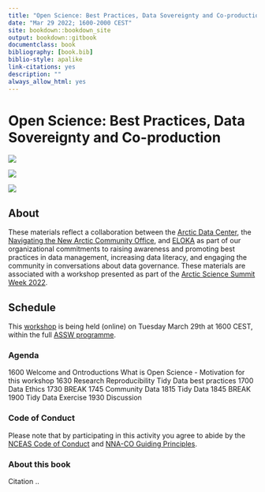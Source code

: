 ```yaml
--- 
title: "Open Science: Best Practices, Data Sovereignty and Co-production"
date: "Mar 29 2022; 1600-2000 CEST"
site: bookdown::bookdown_site
output: bookdown::gitbook
documentclass: book
bibliography: [book.bib]
biblio-style: apalike
link-citations: yes
description: ""
always_allow_html: yes
---
```


# Open Science: Best Practices, Data Sovereignty and Co-production {-#reproducible-research-techniques-for-synthesis}

![](images/arctic-data-center.png)

![](images/nna_alpha_logo_0.png)

![](images/eloka_logo_updated_0.png)

## About

These materials reflect a collaboration between the [Arctic Data Center](https://arcticdata.io), the [Navigating the New Arctic Community Office](https://nna-co.org), and [ELOKA](https://eloka-arctic.org) as part of our organizational commitments to raising awareness and promoting best practices in data management, increasing data literacy, and engaging the community in conversations about data governance. These materials are associated with a workshop presented as part of the [Arctic Science Summit Week 2022](https://www.assw.info).

## Schedule

This [workshop](https://assw.info/sessions/open-science-best-practices-data-sovereignty-and-co-production) is being held (online) on Tuesday March 29th at 1600 CEST, within the full [ASSW programme](https://assw.info/programme/assw-2022-full-programme). 

### Agenda

1600        Welcome and Ontroductions
            What is Open Science - Motivation for this workshop
1630        Research Reproducibility
            Tidy Data best practices
1700        Data Ethics
1730        BREAK
1745        Community Data
1815        Tidy Data 
1845        BREAK
1900        Tidy Data Exercise
1930        Discussion


### Code of Conduct

Please note that by participating in this activity you agree to abide by the [NCEAS Code of Conduct](https://www.nceas.ucsb.edu/sites/default/files/2021-11/NCEAS_Code-of-Conduct_Nov2021_0.pdf) and [NNA-CO Guiding Principles](https://nna-co.org/guiding-principles). 


### About this book

Citation ..
